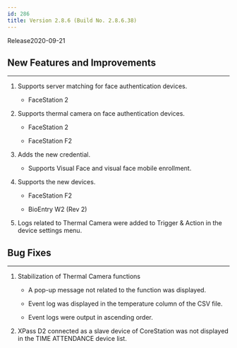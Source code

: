 ```yaml
---
id: 286
title: Version 2.8.6 (Build No. 2.8.6.38)
---
```


Release<Separator/>2020-09-21

## New Features and Improvements

---

1. Supports server matching for face authentication devices.

    * FaceStation 2

1. Supports thermal camera on face authentication devices.

    * FaceStation 2
    
    * FaceStation F2

1. Adds the new credential.

    * Supports Visual Face and visual face mobile enrollment.

1. Supports the new devices.

    * FaceStation F2

    * BioEntry W2 (Rev 2)

1. Logs related to Thermal Camera were added to Trigger & Action in the device settings menu.

## Bug Fixes

---

1. Stabilization of Thermal Camera functions

    * A pop-up message not related to the function was displayed.

    * Event log was displayed in the temperature column of the CSV file.

    * Event logs were output in ascending order.

1. XPass D2 connected as a slave device of CoreStation was not displayed in the TIME ATTENDANCE device list.